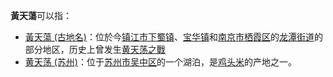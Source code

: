 '''黃天蕩'''可以指：
*[[黃天蕩_(古地名)|黃天蕩 (古地名)]]：位於今[[镇江市|镇江市]][[下蜀镇|下蜀镇]]、[[宝华镇_(句容市)|宝华镇]]和[[南京市|南京市]][[栖霞区|栖霞区]]的[[龙潭街道_(南京市)|龙潭街道]]的部分地区，历史上曾发生[[黄天荡之戰|黄天荡之戰]]
*[[黄天荡_(苏州)|黄天荡 (苏州)]]：位于[[苏州市|苏州市]][[吴中区|吴中区]]的一个湖泊，是[[鸡头米|鸡头米]]的产地之一。

{{disambig|cat=三字亚洲地名消歧义}}
